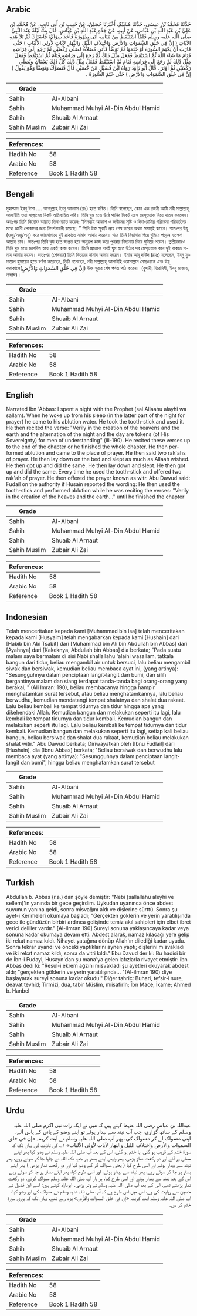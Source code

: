 ## Arabic


<div dir="rtl" lang="ar" style={{fontSize:'larger',backgroundColor:'#f8f9fa',padding:20}}>
حَدَّثَنَا مُحَمَّدُ بْنُ عِيسَى، حَدَّثَنَا هُشَيْمٌ، أَخْبَرَنَا حُصَيْنٌ، عَنْ حَبِيبِ بْنِ أَبِي ثَابِتٍ، عَنْ مُحَمَّدِ بْنِ عَلِيِّ بْنِ عَبْدِ اللَّهِ بْنِ عَبَّاسٍ، عَنْ أَبِيهِ، عَنْ جَدِّهِ عَبْدِ اللَّهِ بْنِ عَبَّاسٍ، قَالَ بِتُّ لَيْلَةً عِنْدَ النَّبِيِّ صلى الله عليه وسلم فَلَمَّا اسْتَيْقَظَ مِنْ مَنَامِهِ أَتَى طَهُورَهُ فَأَخَذَ سِوَاكَهُ فَاسْتَاكَ ثُمَّ تَلاَ هَذِهِ الآيَاتِ ‏(‏ إِنَّ فِي خَلْقِ السَّمَوَاتِ وَالأَرْضِ وَاخْتِلاَفِ اللَّيْلِ وَالنَّهَارِ لآيَاتٍ لأُولِي الأَلْبَابِ ‏)‏ حَتَّى قَارَبَ أَنْ يَخْتِمَ السُّورَةَ أَوْ خَتَمَهَا ثُمَّ تَوَضَّأَ فَأَتَى مُصَلاَّهُ فَصَلَّى رَكْعَتَيْنِ ثُمَّ رَجَعَ إِلَى فِرَاشِهِ فَنَامَ مَا شَاءَ اللَّهُ ثُمَّ اسْتَيْقَظَ فَفَعَلَ مِثْلَ ذَلِكَ ثُمَّ رَجَعَ إِلَى فِرَاشِهِ فَنَامَ ثُمَّ اسْتَيْقَظَ فَفَعَلَ مِثْلَ ذَلِكَ ثُمَّ رَجَعَ إِلَى فِرَاشِهِ فَنَامَ ثُمَّ اسْتَيْقَظَ فَفَعَلَ مِثْلَ ذَلِكَ كُلُّ ذَلِكَ يَسْتَاكُ وَيُصَلِّي رَكْعَتَيْنِ ثُمَّ أَوْتَرَ ‏.‏ قَالَ أَبُو دَاوُدَ رَوَاهُ ابْنُ فُضَيْلٍ عَنْ حُصَيْنٍ قَالَ فَتَسَوَّكَ وَتَوَضَّأَ وَهُوَ يَقُولُ ‏(‏ إِنَّ فِي خَلْقِ السَّمَوَاتِ وَالأَرْضِ ‏)‏ حَتَّى خَتَمَ السُّورَةَ ‏.‏
</div>
<div style={{backgroundColor:'#f8f9fa',padding:20, marginBottom: 10}}><table> <thead> <tr> <th>Grade</th> <th></th> </tr> </thead> <tbody> <tr><td>Sahih</td><td>Al-Albani</td></tr><tr><td>Sahih</td><td>Muhammad Muhyi Al-Din Abdul Hamid</td></tr><tr><td>Sahih</td><td>Shuaib Al Arnaut</td></tr><tr><td>Sahih Muslim</td><td>Zubair Ali Zai</td></tr></tbody></table><table> <thead> <tr> <th>References:</th> <th></th> </tr> </thead> <tbody><tr><td>Hadith No</td><td>58</td></tr><tr><td>Arabic No</td><td>58</td></tr><tr><td>Reference</td><td>Book 1 Hadith 58</td></tr></tbody></table></div>

## Bengali


<div dir="ltr" lang="bn" style={{fontSize:'larger',backgroundColor:'#f8f9fa',padding:20}}>
মুহাম্মাদ ইবনু ঈসা .... আবদুল্লাহ্ ইবনু আব্বাস (রাঃ) হতে বর্ণিত। তিনি বলেছেন, কোন এক রজনী আমি নবী সাল্লাল্লাহু আলাইহি ওয়া সাল্লামের নিকট অতিবাহিত করি। তিনি ঘুম হতে উঠে পানির নিকট এসে মেস্ওয়াক নিয়ে দাতন করলেন। অতঃপর তিনি নিম্নোক্ত আয়াত তিনাওয়াত করেনঃ “নিশ্চয়ই আকাশ ও জমীনের সৃষ্টি ও দিবা-রাত্রির পরিক্রমা পরিবর্তনের মধ্যে জ্ঞানী লোকদের জন্য নিদর্শনাবলী রয়েছে।” তিনি উক্ত সূরাটি প্রায় শেষ করেন অথবা সমাপ্তই করেন। অতঃপর উযূ (ওজু/অজু/অযু) করে জায়নামাযে দুই রাকাতে নামায আদায় করেন। পরে তিনি বিছানায় গিয়ে ঘুমিয়ে পড়েন যতক্ষণ আল্লাহ চান। অতঃপর তিনি ঘুম হতে জাগ্রত হয়ে অনুরূপ কাজ করে পুনরায় বিছানায় গিয়ে ঘুমিয়ে পড়েন। তৃতীয়বারও তিনি ঘুম হতে জাগরিত হয়ে একই কাজ করেন। তিনি প্রত্যেক বারই ঘুম হতে উঠার পর মেস্ওয়াক করে দুই রাকাত নামায আদায় করেন। অতঃপর (শেষবার) তিনি বিতরের নামায আদায় করেন। ইমাম আবূ দাউদ (রহঃ) বলেছেন, ইবনু ফুদায়েল হুসায়েন হতে বর্ণনা করেছেন, তিনি বলেছেন, নবী সাল্লাল্লাহু আলাইহি ওয়াসাল্লাম মেস্ওয়াক এবং উযূ করাকালে(‏إِنَّ فِي خَلْقِ السَّمَوَاتِ وَالأَرْضِ‏) উক্ত সূরার শেষ পর্যন্ত পাঠ করেন। (বুখারী, তিরমিযী, ইবনু মাজাহ, নাসাঈ)।
</div>
<div style={{backgroundColor:'#f8f9fa',padding:20, marginBottom: 10}}><table> <thead> <tr> <th>Grade</th> <th></th> </tr> </thead> <tbody> <tr><td>Sahih</td><td>Al-Albani</td></tr><tr><td>Sahih</td><td>Muhammad Muhyi Al-Din Abdul Hamid</td></tr><tr><td>Sahih</td><td>Shuaib Al Arnaut</td></tr><tr><td>Sahih Muslim</td><td>Zubair Ali Zai</td></tr></tbody></table><table> <thead> <tr> <th>References:</th> <th></th> </tr> </thead> <tbody><tr><td>Hadith No</td><td>58</td></tr><tr><td>Arabic No</td><td>58</td></tr><tr><td>Reference</td><td>Book 1 Hadith 58</td></tr></tbody></table></div>

## English


<div dir="ltr" lang="en" style={{fontSize:'larger',backgroundColor:'#f8f9fa',padding:20}}>
Narrated Ibn 'Abbas: I spent a night with the Prophet (sal Allaahu alayhi wa sallam). When he woke up from his sleep (in the latter part of the night for prayer) he came to his ablution water. He took the tooth-stick and used it. He then recited the verse: "Verily in the creation of the heavens and the earth and the alternation of the night and the day are tokens (of His Sovereignty) for men of understanding" (iii-190). He recited these verses up to the end of the chapter or he finished the whole chapter. He then performed ablution and came to the place of prayer. He then said two rak'ahs of prayer. He then lay down on the bed and slept as much as Allaah wished. He then got up and did the same. He then lay down and slept. He then got up and did the same. Every time he used the tooth-stick and offered two rak'ah of prayer. He then offered the prayer known as witr. Abu Dawud said: Fudail on the authority if Husain reported the wording: He then used the tooth-stick and performed ablution while he was reciting the verses: "Verily in the creation of the heaves and the earth..." until he finished the chapter
</div>
<div style={{backgroundColor:'#f8f9fa',padding:20, marginBottom: 10}}><table> <thead> <tr> <th>Grade</th> <th></th> </tr> </thead> <tbody> <tr><td>Sahih</td><td>Al-Albani</td></tr><tr><td>Sahih</td><td>Muhammad Muhyi Al-Din Abdul Hamid</td></tr><tr><td>Sahih</td><td>Shuaib Al Arnaut</td></tr><tr><td>Sahih Muslim</td><td>Zubair Ali Zai</td></tr></tbody></table><table> <thead> <tr> <th>References:</th> <th></th> </tr> </thead> <tbody><tr><td>Hadith No</td><td>58</td></tr><tr><td>Arabic No</td><td>58</td></tr><tr><td>Reference</td><td>Book 1 Hadith 58</td></tr></tbody></table></div>

## Indonesian


<div dir="ltr" lang="id" style={{fontSize:'larger',backgroundColor:'#f8f9fa',padding:20}}>
Telah menceritakan kepada kami [Muhammad bin Isa] telah menceritakan kepada kami [Husyaim] telah mengabarkan kepada kami [Hushain] dari [Habib bin Abi Tsabit] dari [Muhammad bin Ali bin Abdullah bin Abbas] dari [Ayahnya] dari [Kakeknya, Abdullah bin Abbas] dia berkata; "Pada suatu malam saya bermalam di sisi Nabi shallallahu 'alaihi wasallam, tatkala bangun dari tidur, beliau mengambil air untuk bersuci, lalu beliau mengambil siwak dan bersiwak, kemudian beliau membaca ayat ini, (yang artinya): "Sesungguhnya dalam penciptaan langit-langit dan bumi, dan silih bergantinya malam dan siang terdapat tanda-tanda bagi orang-orang yang berakal, " (Ali Imran: 190), beliau membacanya hingga hampir menghatamkan surat tersebut, atau beliau menghatamkannya, lalu beliau berwudhu, kemudian mendatangi tempat shalatnya dan shalat dua rakaat. Lalu beliau kembali ke tempat tidurnya dan tidur hingga apa yang dikehendaki Allah. Kemudian bangun dan melakukan seperti itu lagi, lalu kembali ke tempat tidurnya dan tidur kembali. Kemudian bangun dan melakukan seperti itu lagi. Lalu beliau kembali ke tempat tidurnya dan tidur kembali. Kemudian bangun dan melakukan seperti itu lagi, setiap kali beliau bangun, beliau bersiwak dan shalat dua rakaat, kemudian beliau melakukan shalat witir." Abu Dawud berkata; Diriwayatkan oleh [Ibnu Fudlail] dari [Hushain], dia (Ibnu Abbas) berkata; "Beliau bersiwak dan berwudhu lalu membaca ayat (yang artinya): "Sesungguhnya dalam penciptaan langit-langit dan bumi", hingga beliau menghatamkan surat tersebut
</div>
<div style={{backgroundColor:'#f8f9fa',padding:20, marginBottom: 10}}><table> <thead> <tr> <th>Grade</th> <th></th> </tr> </thead> <tbody> <tr><td>Sahih</td><td>Al-Albani</td></tr><tr><td>Sahih</td><td>Muhammad Muhyi Al-Din Abdul Hamid</td></tr><tr><td>Sahih</td><td>Shuaib Al Arnaut</td></tr><tr><td>Sahih Muslim</td><td>Zubair Ali Zai</td></tr></tbody></table><table> <thead> <tr> <th>References:</th> <th></th> </tr> </thead> <tbody><tr><td>Hadith No</td><td>58</td></tr><tr><td>Arabic No</td><td>58</td></tr><tr><td>Reference</td><td>Book 1 Hadith 58</td></tr></tbody></table></div>

## Turkish


<div dir="ltr" lang="tr" style={{fontSize:'larger',backgroundColor:'#f8f9fa',padding:20}}>
Abdullah b. Abbas (r.a.) dan şöyle demiştir: "Nebi (sallallahu aleyhi ve sellem)'in yanında bir gece geçirdim. Uykudan uyanınca önce abdest suyunun yanına geldi, sonra misvağını aldı ve dişlerine sürttü. Sonra şu ayet-i Kerimeleri okumaya başladı; "Gerçekten göklerin ve yerin yaratılışında gece ile gündüzün birbiri ardınca gelişinde temiz akıl sahipleri için elbet ibret verici deliller vardır." [Al-ilmran 190] Sureyi sonuna yaklaşıncaya kadar veya sonuna kadar okumaya devam etti. Abdest alarak, namaz kılacağı yere gelip iki rekat namaz kıldı. Nihayet yatağına dönüp Allah'ın dilediği kadar uyudu. Sonra tekrar uyandı ve önceki yaptıklarını aynen yaptı; dişlerini misvakladı ve iki rekat namaz kıldı, sonra da vitri kıldı." Ebu Davud der ki: Bu hadisi bir de İbn-i Fudayl, Husayn'dan şu mana'ya gelen lafızlarla rivayet etmiştir: ibn Abbas dedi ki: "Resul-i ekrem ağzını misvakladı şu ayetleri okuyarak abdest aldı; "gerçekten göklerin ve yerin yaratılışında... "(Al-ilmran 190) diye başlayarak sureyi sonuna kadar okudu." Diğer tahric: Buhari, tefsir-i sure, deavat tevhid; Tirmizi, dua, tabir Müslim, mıisafirîn; Îbn Mace, İkame; Ahmed b. Hanbel
</div>
<div style={{backgroundColor:'#f8f9fa',padding:20, marginBottom: 10}}><table> <thead> <tr> <th>Grade</th> <th></th> </tr> </thead> <tbody> <tr><td>Sahih</td><td>Al-Albani</td></tr><tr><td>Sahih</td><td>Muhammad Muhyi Al-Din Abdul Hamid</td></tr><tr><td>Sahih</td><td>Shuaib Al Arnaut</td></tr><tr><td>Sahih Muslim</td><td>Zubair Ali Zai</td></tr></tbody></table><table> <thead> <tr> <th>References:</th> <th></th> </tr> </thead> <tbody><tr><td>Hadith No</td><td>58</td></tr><tr><td>Arabic No</td><td>58</td></tr><tr><td>Reference</td><td>Book 1 Hadith 58</td></tr></tbody></table></div>

## Urdu


<div dir="rtl" lang="ur" style={{fontSize:'larger',backgroundColor:'#f8f9fa',padding:20}}>
عبداللہ بن عباس رضی اللہ عنہما کہتے ہیں کہ میں نے ایک رات نبی اکرم صلی اللہ علیہ وسلم کے ساتھ گزاری، جب آپ نیند سے بیدار ہوئے تو اپنے وضو کے پانی کے پاس آئے، اپنی مسواک لے کر مسواک کی، پھر آپ صلی اللہ علیہ وسلم نے آیت کریمہ «إن في خلق السموات والأرض واختلاف الليل والنهار لآيات لأولي الألباب» ۱؎ کی تلاوت کی یہاں تک کہ سورۃ ختم کے قریب ہو گئی، یا ختم ہو گئی، اس کے بعد آپ صلی اللہ علیہ وسلم نے وضو کیا پھر اپنے مصلی پر آئے اور دو رکعت نماز پڑھی، پھر واپس اپنے بستر پر جب تک اللہ نے چاہا جا کر سوئے رہے، پھر نیند سے بیدار ہوئے اور اسی طرح کیا ( یعنی مسواک کر کے وضو کیا اور دو رکعت نماز پڑھی ) پھر اپنے بستر پر جا کر سوئے رہے، پھر نیند سے بیدار ہوئے، اور اسی طرح کیا، پھر اپنے بستر پر جا کر سوئے رہے اس کے بعد نیند سے بیدار ہوئے اور اسی طرح کیا، ہر بار آپ صلی اللہ علیہ وسلم مسواک کرتے، دو رکعت نماز پڑھتے تھے، اس کے بعد آپ صلی اللہ علیہ وسلم نے وتر پڑھی۔ ابوداؤد کہتے ہیں: اسے ابن فضیل نے حصین سے روایت کی ہے، اس میں اس طرح ہے کہ آپ صلی اللہ علیہ وسلم نے مسواک کی اور وضو کیا، آپ صلی اللہ علیہ وسلم آیت کریمہ «إن في خلق السموات والأرض» پڑھ رہے تھے، یہاں تک کہ پوری سورۃ ختم کر دی۔
</div>
<div style={{backgroundColor:'#f8f9fa',padding:20, marginBottom: 10}}><table> <thead> <tr> <th>Grade</th> <th></th> </tr> </thead> <tbody> <tr><td>Sahih</td><td>Al-Albani</td></tr><tr><td>Sahih</td><td>Muhammad Muhyi Al-Din Abdul Hamid</td></tr><tr><td>Sahih</td><td>Shuaib Al Arnaut</td></tr><tr><td>Sahih Muslim</td><td>Zubair Ali Zai</td></tr></tbody></table><table> <thead> <tr> <th>References:</th> <th></th> </tr> </thead> <tbody><tr><td>Hadith No</td><td>58</td></tr><tr><td>Arabic No</td><td>58</td></tr><tr><td>Reference</td><td>Book 1 Hadith 58</td></tr></tbody></table></div>